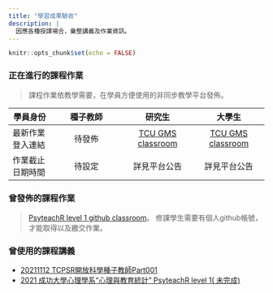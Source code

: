 ```yaml
---
title: "學習成果驗收"
description: |
  因應各種授課場合，彙整講義及作業資訊。
---
```


```r
knitr::opts_chunk$set(echo = FALSE)
```

### 正在進行的課程作業

> 課程作業依教學需要，在學員方便使用的非同步教學平台發佈。

|學員身份|種子教師|研究生|大學生|
|---|:---:|:---:|:---:|
|最新作業登入連結| 待發佈 | [TCU GMS classroom](https://classroom.google.com/c/NDczNzczNzk5NjY0?cjc=ok3ro4f) | [TCU GMS classroom](https://classroom.google.com/c/NDczNzczNDAxMzAw?cjc=5pwzqdy) |
|作業截止日期時間| 待設定 | 詳見平台公告 | 詳見平台公告 |


### 曾發佈的課程作業

> [PsyteachR level 1 github classroom](https://classroom.github.com/classrooms/88956273-rstat-project-ncku-2021fall)。 修課學生需要有個人github帳號，才能取得以及繳交作業。



### 曾使用的課程講義

- [20211112 TCPSR開放科學種子教師Part001](/power-analysis-dummy/)
- [2021 成功大學心理學系“心理與教育統計” PsyteachR level 1( 未完成)](/ug-tactic/)
